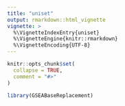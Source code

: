 ```yaml
---
title: "uniset"
output: rmarkdown::html_vignette
vignette: >
  %\VignetteIndexEntry{uniset}
  %\VignetteEngine{knitr::rmarkdown}
  %\VignetteEncoding{UTF-8}
---
```


```r
knitr::opts_chunk$set(
  collapse = TRUE,
  comment = "#>"
)
```

```r
library(GSEABaseReplacement)
```
